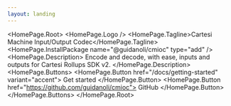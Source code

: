 ```yaml
---
layout: landing
---
```



<HomePage.Root>
    <HomePage.Logo />
    <HomePage.Tagline>Cartesi Machine Input/Output Codec</HomePage.Tagline>
    <HomePage.InstallPackage name="@guidanoli/cmioc" type="add" />
    <HomePage.Description>
        Encode and decode, with ease, inputs and outputs for Cartesi Rollups SDK
        v2.
    </HomePage.Description>
    <HomePage.Buttons>
        <HomePage.Button href="/docs/getting-started" variant="accent">
            Get started
        </HomePage.Button>
        <HomePage.Button href="https://github.com/guidanoli/cmioc">
            GitHub
        </HomePage.Button>
    </HomePage.Buttons>
</HomePage.Root>
